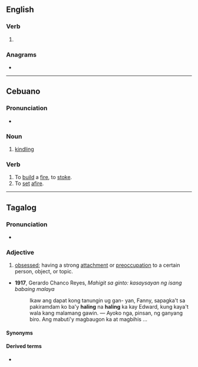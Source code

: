 ==English==

===Verb===
{{head|en|present participle}}

# {{present participle of|hale|lang=en|nocat=1}}

===Anagrams===
* {{anagrams|en|haglin}}

----

==Cebuano==

===Pronunciation===
* {{hyphenation|ha|ling|lang=ceb}}

===Noun===
{{head|ceb|noun}}

# [[kindling]]

===Verb===
{{head|ceb|verb}}

# To [[build]] a [[fire]], to [[stoke]].
# To [[set]] [[afire]].

----

==Tagalog==

===Pronunciation===
* {{rhymes|iŋ|lang=tl}}

===Adjective===
{{head|tl|adjective|head=halíng}}
# {{lb|tl|usually|_|derogatory}} [[obsessed]]; having a strong [[attachment]] or [[preoccupation]] to a certain person, object, or topic.
* '''1917''', Gerardo Chanco Reyes, ''Mahigit sa ginto: kasaysayan ng isang babaing malaya''
*: Ikaw ang dapat kong tanungin ug gan- yan, Fanny, sapagka&#39;t sa pakiramdam ko  ba&#39;y '''haling''' na '''haling''' ka kay Edward, kung kaya&#39;t wala kang malamang gawin. —  Ayoko nga, pinsan, ng ganyang biro. Ang mabuti&#39;y magbaugon ka at magbihis&nbsp;...
====Synonyms====
{{l|tl|nahuhumaling}}
====Derived terms====
* {{l|tl|kahalingan}}